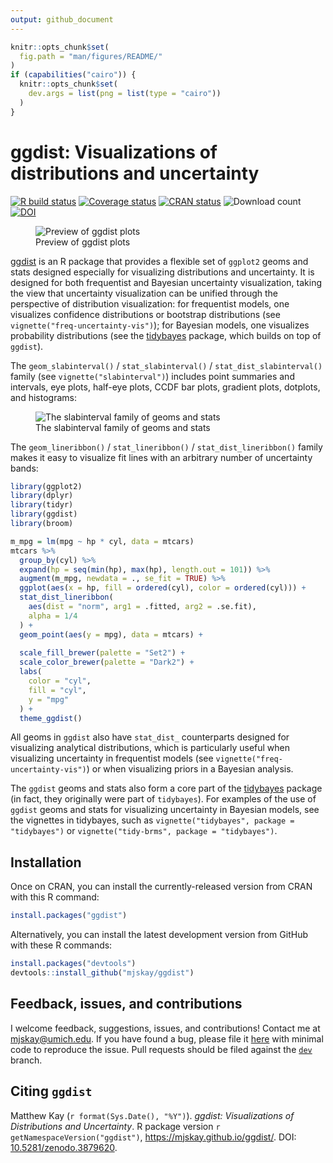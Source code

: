 ```yaml
---
output: github_document
---
```


```r
knitr::opts_chunk$set(
  fig.path = "man/figures/README/"
)
if (capabilities("cairo")) {
  knitr::opts_chunk$set(
    dev.args = list(png = list(type = "cairo"))
  )
}
```

# ggdist: Visualizations of distributions and uncertainty

[![R build status](https://github.com/mjskay/ggdist/workflows/R-CMD-check/badge.svg)](https://github.com/mjskay/ggdist/actions)
[![Coverage status](https://codecov.io/gh/mjskay/ggdist/branch/master/graph/badge.svg)](https://codecov.io/github/mjskay/ggdist?branch=master)
[![CRAN status](http://www.r-pkg.org/badges/version/ggdist)](https://cran.r-project.org/package=ggdist)
![Download count](https://cranlogs.r-pkg.org/badges/last-month/ggdist)
[![DOI](https://zenodo.org/badge/DOI/10.5281/zenodo.3879620.svg)](https://doi.org/10.5281/zenodo.3879620)

![Preview of ggdist plots](man/figures/preview.png)

[ggdist](http://mjskay.github.io/ggdist/) is an R package that provides a flexible set of `ggplot2` geoms and stats designed
especially for visualizing distributions and uncertainty. It is designed for both
frequentist and Bayesian uncertainty visualization, taking the view that uncertainty
visualization can be unified through the perspective of distribution visualization:
for frequentist models, one visualizes confidence distributions or bootstrap distributions (see `vignette("freq-uncertainty-vis")`);
for Bayesian models, one visualizes probability distributions (see the [tidybayes](http://mjskay.github.io/tidybayes/) 
package, which builds on top of `ggdist`).

The `geom_slabinterval()` / `stat_slabinterval()` / `stat_dist_slabinterval()` family (see `vignette("slabinterval")`) includes
point summaries and intervals, eye plots, half-eye plots, CCDF bar plots, gradient plots, 
dotplots, and histograms:

![The slabinterval family of geoms and stats](man/figures/slabinterval_family.png)
  
The `geom_lineribbon()` / `stat_lineribbon()` / `stat_dist_lineribbon()` family makes it easy to visualize fit lines with an arbitrary 
number of uncertainty bands:
  
```r
library(ggplot2)
library(dplyr)
library(tidyr)
library(ggdist)
library(broom)

m_mpg = lm(mpg ~ hp * cyl, data = mtcars)
mtcars %>%
  group_by(cyl) %>%
  expand(hp = seq(min(hp), max(hp), length.out = 101)) %>%
  augment(m_mpg, newdata = ., se_fit = TRUE) %>%
  ggplot(aes(x = hp, fill = ordered(cyl), color = ordered(cyl))) +
  stat_dist_lineribbon(
    aes(dist = "norm", arg1 = .fitted, arg2 = .se.fit), 
    alpha = 1/4
  ) +
  geom_point(aes(y = mpg), data = mtcars) +
  
  scale_fill_brewer(palette = "Set2") +
  scale_color_brewer(palette = "Dark2") +
  labs(
    color = "cyl",
    fill = "cyl",
    y = "mpg"
  ) +
  theme_ggdist()
```

All geoms in `ggdist` also have `stat_dist_` counterparts designed for visualizing analytical
distributions, which is particularly useful when visualizing uncertainty in frequentist
models (see `vignette("freq-uncertainty-vis")`) or when visualizing priors in a
Bayesian analysis.

The `ggdist` geoms and stats also form a core part of the [tidybayes](http://mjskay.github.io/tidybayes/) package (in fact,
they originally were part of `tidybayes`). For examples of the use of `ggdist` geoms and
stats for visualizing uncertainty in Bayesian models, see the vignettes in tidybayes, such as
`vignette("tidybayes", package = "tidybayes")` or `vignette("tidy-brms", package = "tidybayes")`.

## Installation

Once on CRAN, you can install the currently-released version from CRAN with this R
command:

```r
install.packages("ggdist")
```

Alternatively, you can install the latest development version from GitHub with these R
commands:

```r
install.packages("devtools")
devtools::install_github("mjskay/ggdist")
```

## Feedback, issues, and contributions

I welcome feedback, suggestions, issues, and contributions! Contact me at <mjskay@umich.edu>. If you have found a bug, please file it [here](https://github.com/mjskay/ggdist/issues/new) with minimal code to reproduce the issue. Pull requests should be filed against the [`dev`](https://github.com/mjskay/ggdist/tree/dev) branch.


## Citing `ggdist`

Matthew Kay (`r format(Sys.Date(), "%Y")`). _ggdist: Visualizations of Distributions and Uncertainty_. R package version `r getNamespaceVersion("ggdist")`, <https://mjskay.github.io/ggdist/>. DOI: [10.5281/zenodo.3879620](https://doi.org/10.5281/zenodo.3879620).
